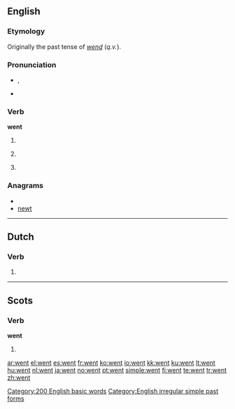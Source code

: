 ==English==

{{rank|every|think|life|131|went|back|under|same}}

===Etymology===
Originally the past tense of ''[[wend]]'' (''q.v.'').

===Pronunciation===
* {{IPA|/wεnt/}}, {{SAMPA|/wEnt/}}
*{{audio|en-us-went.ogg|Audio (US)}}
*:{{rhymes|ɛnt}}

===Verb===
'''went'''

# {{simple past of|[[go]]}}
# {{nonstandard}} {{past participle of|[[go]]}}
# {{archaic}} {{past of|[[wend]]}}

[[Category:200 English basic words]]
[[Category:English irregular simple past forms]]

===Anagrams===
* {{alphagram|entw}}
* [[newt]]

----

==Dutch==

===Verb===
{{infl|nl|verb form}}

# {{form of|2nd/3rd person singular present tense|[[wennen]]}}

----

==Scots==

===Verb===
'''went'''

# {{simple past of|tae [[gan#Scots|gan]]|lang=Scots}}

[[ar:went]]
[[el:went]]
[[es:went]]
[[fr:went]]
[[ko:went]]
[[io:went]]
[[kk:went]]
[[ku:went]]
[[lt:went]]
[[hu:went]]
[[nl:went]]
[[ja:went]]
[[no:went]]
[[pt:went]]
[[simple:went]]
[[fi:went]]
[[te:went]]
[[tr:went]]
[[zh:went]]